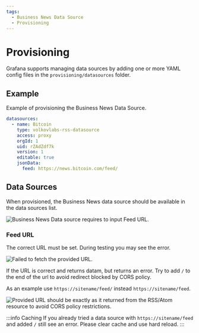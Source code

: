 ```yaml
---
tags:
  - Business News Data Source
  - Provisioning
---
```



# Provisioning

Grafana supports managing data sources by adding one or more YAML config files in the `provisioning/datasources` folder.

## Example

Example of provisioning the Business News Data Source.

```yaml
datasources:
  - name: Bitcoin
    type: volkovlabs-rss-datasource
    access: proxy
    orgId: 1
    uid: rZAdZdf7k
    version: 1
    editable: true
    jsonData:
      feed: https://news.bitcoin.com/feed/
```

## Data Sources

When provisioned, the Business News data source should be available in the data sources list.

<Image
  title="Business News Data source requires to input Feed URL."
  src="/img/plugins/volkovlabs-rss-datasource/datasource.png"
/>

### Feed URL

The correct URL must be set. During testing you may see the error.

<Image
  title="Failed to fetch the provided URL."
  src="/img/plugins/volkovlabs-rss-datasource/error.png"
/>

If the URL is correct and returns datam, but returns an error. Try to add `/` to the end of the url to avoid redirect blocked by CORS policy.

As an example use `https://sitename/feed/` instead `https://sitename/feed`.

<Image
  title="Provided URL should be exactly as it returned from the RSS/Atom resource to avoid CORS policy restrictions."
  src="/img/plugins/volkovlabs-rss-datasource/correct-url.png"
/>

:::info Caching
If you already tried a data source with `https://sitename/feed` and added `/` still see an error. Please clear cache and use hard reload.
:::
